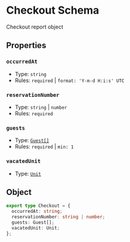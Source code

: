 # Checkout Schema
Checkout report object

## Properties
### `occurredAt`
- Type: `string`
- Rules: `required` | `format: 'Y-m-d H:i:s' UTC`

### `reservationNumber`
- Type: `string` | `number`
- Rules: `required`

### `guests`
- Type: [`Guest[]`](/schema-ntak/segments/guest)
- Rules: `required` | `min: 1`

### `vacatedUnit`
- Type: [`Unit`](/schema-ntak/segments/unit)

## Object
```ts
export type Checkout = {
  occurredAt: string;
  reservationNumber: string | number;
  guests: Guest[];
  vacatedUnit: Unit;
};
```